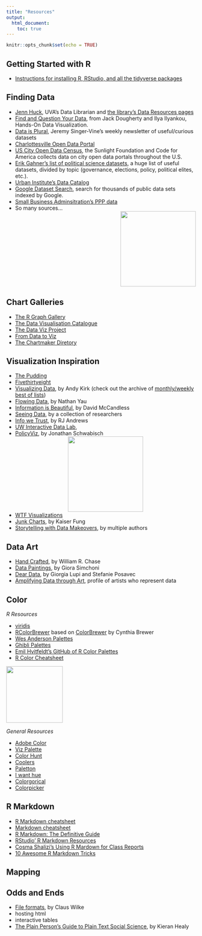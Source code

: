 ```yaml
---
title: "Resources"
output: 
  html_document:
    toc: true
---
```


```r
knitr::opts_chunk$set(echo = TRUE)
```

## Getting Started with R

* [Instructions for installing R, RStudio, and all the tidyverse packages](../install/)

## Finding Data

* [Jenn Huck](https://data.library.virginia.edu/jennifer-huck/), UVA's Data Librarian and [the library's Data Resources pages](https://data.library.virginia.edu/datasources/)
* [Find and Question Your Data](https://handsondataviz.org/find.html), from Jack Dougherty and Ilya Ilyankou, Hands-On Data Visualization.
* [Data is Plural](https://www.data-is-plural.com/), Jeremy Singer-Vine's weekly newsletter of useful/curious datasets
* [Charlottesville Open Data Portal](https://opendata.charlottesville.org/)
* [US City Open Data Census](http://us-cities.survey.okfn.org/), the Sunlight Foundation and Code for America collects data on city open data portals throughout the U.S.
* [Erik Gahner’s list of political science datasets](https://github.com/erikgahner/PolData), a huge list of useful datasets, divided by topic (governance, elections, policy, political elites, etc.).
* [Urban Institute's Data Catalog](https://datacatalog.urban.org/search/type/dataset)
* [Google Dataset Search](https://datasetsearch.research.google.com/), search for thousands of public data sets indexed by Google.
* [Small Business Adminsitration's PPP data](https://www.sba.gov/funding-programs/loans/covid-19-relief-options/paycheck-protection-program/ppp-data)
* So many sources... <div style="text-align:right;"><img src="https://media.giphy.com/media/xT9C25UNTwfZuk85WP/giphy.gif" width="200" style="display: inline-block; margin: 0"></div>

## Chart Galleries

* [The R Graph Gallery](https://www.r-graph-gallery.com/)
* [The Data Visualisation Catalogue](https://datavizcatalogue.com/)
* [The Data Viz Project](https://datavizproject.com/)
* [From Data to Viz](https://www.data-to-viz.com/)
* [The Chartmaker Diretory](http://chartmaker.visualisingdata.com/)


## Visualization Inspiration

* [The Pudding](https://pudding.cool/)
* [Fivethirtyeight](https://fivethirtyeight.com/features/the-40-weirdest-and-best-charts-we-made-in-2020/)
* [Visualizing Data](https://www.visualisingdata.com/), by Andy Kirk (check out the archive of [monthly/weekly best of lists](https://www.visualisingdata.com/2021/06/best-of-the-visualisation-web-april-2021/))
* [Flowing Data](https://flowingdata.com/), by Nathan Yau
* [Information is Beautiful](https://informationisbeautiful.net/), by David McCandless
* [Seeing Data](http://seeingdata.org/), by a collection of researchers
* [Info we Trust](https://infowetrust.com/essays), by RJ Andrews
* [UW Interactive Data Lab](https://idl.cs.washington.edu/),
* [PolicyViz](https://policyviz.com/), by Jonathan Schwabisch 
<div style="text-align:center;"><img src="https://media.giphy.com/media/1ylNn0FjtfzCHmxqky/giphy.gif" width="200"></div>

* [WTF Visualizations](https://viz.wtf/)
* [Junk Charts](https://junkcharts.typepad.com/), by Kaiser Fung
* [Storytelling with Data Makeovers](https://www.storytellingwithdata.com/makeovers), by multiple authors


## Data Art

* [Hand Crafted](https://www.williamrchase.com/work/), by William R. Chase
* [Data Paintings](http://giorasimchoni.com/2017/07/30/2017-07-30-data-paintings-the-kandinsky-package), by Giora Simchoni
* [Dear Data](https://www.dear-data.com/theproject), by Giorgia Lupi and Stefanie Posavec
* [Amplifying Data through Art](https://www.hakaimagazine.com/article-short/amplifying-data-through-art/), profile of artists who represent data

## Color

*R Resources*

* [viridis](https://cran.r-project.org/web/packages/viridis/vignettes/intro-to-viridis.html)
* [RColorBrewer](https://renenyffenegger.ch/notes/development/languages/R/packages/RColorBrewer/index) based on [ColorBrewer](https://colorbrewer2.org/#type=sequential&scheme=BuGn&n=3) by Cynthia Brewer
* [Wes Anderson Palettes](https://github.com/karthik/wesanderson)
* [Ghibli Palettes](https://github.com/ewenme/ghibli)
* [Emil Hvitfeldt's GitHub of R Color Palettes](https://github.com/EmilHvitfeldt/r-color-palettes)
* [R Color Cheatsheet](https://www.nceas.ucsb.edu/sites/default/files/2020-04/colorPaletteCheatsheet.pdf)

<div style="text-align:left;"><img src="https://media.giphy.com/media/ieK8pZKcJMo0fWUXC2/giphy.gif" width="150"></div> 
*General Resources*

* [Adobe Color](https://color.adobe.com/create/color-wheel)
* [Viz Palette](https://projects.susielu.com/viz-palette)
* [Color Hunt](https://colorhunt.co/)
* [Coolers](https://coolors.co/)
* [Paletton](https://paletton.com/#uid=1000u0kllllaFw0g0qFqFg0w0aF)
* [I want hue](https://medialab.github.io/iwanthue/)
* [Colorgorical](http://vrl.cs.brown.edu/color)
* [Colorpicker](https://tristen.ca/hcl-picker/#/hlc/6/1/15534C/E2E062)



## R Markdown

* [R Markdown cheatsheet](https://www.rstudio.com/wp-content/uploads/2015/02/rmarkdown-cheatsheet.pdf)
* [Markdown cheatsheet](https://packetlife.net/media/library/16/Markdown.pdf)
* [R Markdown: The Definitive Guide](https://bookdown.org/yihui/rmarkdown/)
* [RStudio' R Markdown Resources](https://rmarkdown.rstudio.com/)
* [Cosma Shalizi's Using R Mardown for Class Reports](http://stat.cmu.edu/~cshalizi/rmarkdown/)
* [10 Awesome R Markdown Tricks](https://towardsdatascience.com/ten-awesome-r-markdown-tricks-56ef6d41098)

## Mapping


## Odds and Ends

* [File formats](https://clauswilke.com/dataviz/image-file-formats.html), by Claus Wilke
* hosting html
* interactive tables
* [The Plain Person’s Guide to Plain Text Social Science](https://plain-text.co/index.html#introduction), by Kieran Healy 